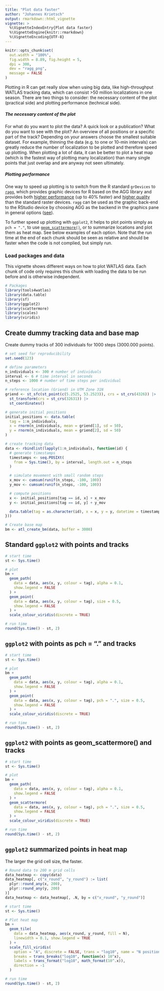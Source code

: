 ```yaml
---
title: "Plot data faster"
author: "Johannes Krietsch"
output: rmarkdown::html_vignette
vignette: >
  %\VignetteIndexEntry{Plot data faster}
  %\VignetteEngine{knitr::rmarkdown}
  %\VignetteEncoding{UTF-8}
---
```


```r
knitr::opts_chunk$set(
  out.width = "100%",
  fig.width = 8.89, fig.height = 5,
  dpi = 300,
  dev = "ragg_png",
  message = FALSE
)
```

Plotting in R can get really slow when using big data, like high-throughput WATLAS tracking data, which can consist >50 million localizations in one season. There are two things to consider: the necessary content of the plot (practical side) and plotting performance (technical side). 

##### The necessary content of the plot

For what do you want to plot the data? A quick look or a publication? What do you want to see with the plot? An overview of all positions or a specific part of the track? Depending on your answers choose the smallest suitable dataset. For example, thinning the data (e.g. to one or 10-min intervals) can greatly reduce the number of localization to be plotted and therefore speed up plotting. When plotting a lot of data, it can be better to plot a heat map (which is the fastest way of plotting many localization) than many single points that just overlap and are anyway not seen ultimately.

##### Plotting performance

One way to speed up plotting is to switch from the R standard `grDevices` to [`ragg`](https://ragg.r-lib.org/index.html), which provides graphic devices for R based on the AGG library and provides both [higher performance](https://ragg.r-lib.org/articles/ragg_performance.html) (up to 40% faster) and [higher quality](https://ragg.r-lib.org/articles/ragg_quality.html) than the standard raster devices. `ragg` can be used as the graphic back-end to the RStudio device by choosing AGG as the backend in the graphics pane in general options ([see](https://ragg.r-lib.org/index.html)). 

To further speed up plotting with `ggplot2`, it helps to plot points simply as `pch = "."`, to use [`geom_scattermore()`](https://exaexa.github.io/scattermore/), or to summarize locations and plot them as heat map. See below examples of each option. Note that the run time at the end of each chunk should be seen as relative and should be faster when the code is not complied, but simply run.

### Load packages and data

This vignette shows different ways on how to plot WATLAS data. Each chunk of code only requires this chunk with loading the data to be run before and is otherwise independent. 

```r
# Packages
library(tools4watlas)
library(data.table)
library(sf)
library(ggplot2)
library(scattermore)
library(scales)
library(viridis)
```

## Create dummy tracking data and base map

Create dummy tracks of 300 individuals for 1000 steps (3000.000 points).

```r
# set seed for reproducibility
set.seed(123)

# define parameters
n_individuals <- 300 # number of individuals
interval <- 6 # time interval in seconds
n_steps <- 1000 # number of time steps per individual

# reference location (Griend) in UTM Zone 31N
griend <- st_sfc(st_point(c(5.2525, 53.2523)), crs = st_crs(4326)) |>
  st_transform(crs = st_crs(32631)) |>
  st_coordinates()

# generate initial positions
initial_positions <- data.table(
  tag = 1:n_individuals,
  x = rnorm(n_individuals, mean = griend[1], sd = 50),
  y = rnorm(n_individuals, mean = griend[2], sd = 50)
)

# create tracking data
data <- rbindlist(lapply(1:n_individuals, function(id) {
  # generate timestamps
  timestamps <- seq.POSIXt(
    from = Sys.time(), by = interval, length.out = n_steps
  )

  # simulate movement with small random steps
  x_mov <- cumsum(runif(n_steps, -100, 100))
  y_mov <- cumsum(runif(n_steps, -100, 100))

  # compute positions
  x <- initial_positions[tag == id, x] + x_mov
  y <- initial_positions[tag == id, y] + y_mov

  data.table(tag = as.character(id), x = x, y = y, datetime = timestamps)
}))

# Create base map
bm <- atl_create_bm(data, buffer = 3000)
```

## Standard `ggplot2` with points and tracks

```r
# start time
st <- Sys.time()

# plot
bm +
  geom_path(
    data = data, aes(x, y, colour = tag), alpha = 0.1,
    show.legend = FALSE
  ) +
  geom_point(
    data = data, aes(x, y, colour = tag), size = 0.5,
    show.legend = FALSE
  ) +
  scale_colour_viridis(discrete = TRUE)

# run time
round(Sys.time() - st, 2)
```

## `ggplot2` with points as pch = "." and tracks

```r
# start time
st <- Sys.time()

# plot
bm +
  geom_path(
    data = data, aes(x, y, colour = tag), alpha = 0.1,
    show.legend = FALSE
  ) +
  geom_point(
    data = data, aes(x, y, colour = tag), pch = ".", size = 0.5,
    show.legend = FALSE
  ) +
  scale_colour_viridis(discrete = TRUE)

# run time
round(Sys.time() - st, 2)
```

## `ggplot2` with points as geom_scattermore() and tracks

```r
# start time
st <- Sys.time()

# plot
bm +
  geom_path(
    data = data, aes(x, y, colour = tag), alpha = 0.1,
    show.legend = FALSE
  ) +
  geom_scattermore(
    data = data, aes(x, y, colour = tag), pch = ".", size = 0.5,
    show.legend = FALSE
  ) +
  scale_colour_viridis(discrete = TRUE)

# run time
round(Sys.time() - st, 2)
```

## `ggplot2` summarized points in heat map

The larger the grid cell size, the faster. 

```r
# Round data to 200 m grid cells
data_heatmap <- copy(data)
data_heatmap[, c("x_round", "y_round") := list(
  plyr::round_any(x, 200),
  plyr::round_any(y, 200)
)]
data_heatmap <- data_heatmap[, .N, by = c("x_round", "y_round")]

# start time
st <- Sys.time()

# Plot heat map
bm +
  geom_tile(
    data = data_heatmap, aes(x_round, y_round, fill = N),
    linewidth = 0.1, show.legend = TRUE
  ) +
  scale_fill_viridis(
    option = "A", discrete = FALSE, trans = "log10", name = "N positions",
    breaks = trans_breaks("log10", function(x) 10^x),
    labels = trans_format("log10", math_format(10^.x)),
    direction = -1
  )

# run time
round(Sys.time() - st, 2)
```
